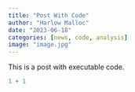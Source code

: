 ```yaml
---
title: "Post With Code"
author: "Harlow Malloc"
date: "2023-06-18"
categories: [news, code, analysis]
image: "image.jpg"
---
```


This is a post with executable code.

```r
1 + 1
```
